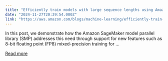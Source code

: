 ```yaml
---
title: "Efficiently train models with large sequence lengths using Amazon SageMaker model parallel"
date: "2024-11-27T20:39:54.000Z"
link: "https://aws.amazon.com/blogs/machine-learning/efficiently-train-models-with-large-sequence-lengths-using-amazon-sagemaker-model-parallel/"
---
```


In this post, we demonstrate how the Amazon SageMaker model parallel library (SMP) addresses this need through support for new features such as 8-bit floating point (FP8) mixed-precision training for ...

[Read more](https://aws.amazon.com/blogs/machine-learning/efficiently-train-models-with-large-sequence-lengths-using-amazon-sagemaker-model-parallel/)
